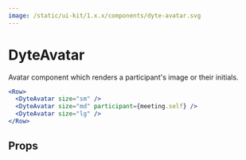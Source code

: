 ```yaml
---
image: /static/ui-kit/1.x.x/components/dyte-avatar.svg
---
```


# DyteAvatar

Avatar component which renders a participant's image or their initials.

```jsx live
<Row>
  <DyteAvatar size="sm" />
  <DyteAvatar size="md" participant={meeting.self} />
  <DyteAvatar size="lg" />
</Row>
```

## Props

<PropsTable of="dyte-avatar" />
